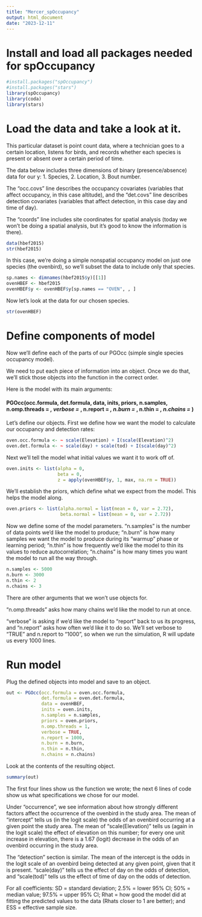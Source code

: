 ```yaml
---
title: "Mercer_spOccupancy"
output: html_document
date: "2023-12-11"
---
```


# Install and load all packages needed for spOccupancy
```r
#install.packages("spOccupancy")
#install.packages("stars")
library(spOccupancy)
library(coda)
library(stars)
```

# Load the data and take a look at it.

This particular dataset is point count data, where a technician goes to a certain location, listens for birds, and records whether each species is present or absent over a certain period of time.

The data below includes three dimensions of binary (presence/absence) data for our y: 1. Species, 2. Location, 3. Bout number.

The "occ.covs" line describes the occupancy covariates (variables that affect occupancy, in this case altitude), and the "det.covs" line describes detection covariates (variables that affect detection, in this case day and time of day).

The "coords" line includes site coordinates for spatial analysis (today we won't be doing a spatial analysis, but it's good to know the information is there).
```r
data(hbef2015)
str(hbef2015)
```

In this case, we're doing a simple nonspatial occupancy model on just one species (the ovenbird), so we'll subset the data to include only that species.
``` r
sp.names <- dimnames(hbef2015$y)[[1]]
ovenHBEF <- hbef2015
ovenHBEF$y <- ovenHBEF$y[sp.names == "OVEN", , ]
```

Now let's look at the data for our chosen species.
```r
str(ovenHBEF)
```

# Define components of model
Now we'll define each of the parts of our PGOcc (simple single species occupancy model).

We need to put each piece of information into an object. Once we do that, we'll stick those objects into the function in the correct order.

Here is the model with its main arguments:


#### PGOcc(occ.formula, det.formula, data, inits, priors, n.samples, n.omp.threads = ___, verbose = ___, n.report = ___, n.burn = ___, n.thin = ___, n.chains = ___)

Let's define our objects. First we define how we want the model to calculate our occupancy and detection rates:
``` r
oven.occ.formula <- ~ scale(Elevation) + I(scale(Elevation)^2)
oven.det.formula <- ~ scale(day) + scale(tod) + I(scale(day)^2)
```


Next we'll tell the model what initial values we want it to work off of.
``` r
oven.inits <- list(alpha = 0, 
                   beta = 0, 
                   z = apply(ovenHBEF$y, 1, max, na.rm = TRUE))
```


We'll establish the priors, which define what we expect from the model. This helps the model along.
``` r
oven.priors <- list(alpha.normal = list(mean = 0, var = 2.72), 
                    beta.normal = list(mean = 0, var = 2.72))
```


Now we define some of the model parameters. "n.samples" is the number of data points we'd like the model to produce; "n.burn" is how many samples we want the model to produce during its "warmup" phase or learning period; "n.thin" is how frequently we'd like the model to thin its values to reduce autocorrelation; "n.chains" is how many times you want the model to run all the way through.
``` r
n.samples <- 5000
n.burn <- 3000
n.thin <- 2
n.chains <- 3
```


There are other arguments that we won't use objects for. 

"n.omp.threads" asks how many chains we'd like the model to run at once.

"verbose" is asking if we'd like the model to "report" back to us its progress, and "n.report" asks how often we'd like it to do so. We'll set verbose to "TRUE" and n.report to "1000", so when we run the simulation, R will update us every 1000 lines.

# Run model

Plug the defined objects into model and save to an object.
```r
out <- PGOcc(occ.formula = oven.occ.formula, 
             det.formula = oven.det.formula, 
             data = ovenHBEF, 
             inits = oven.inits, 
             n.samples = n.samples, 
             priors = oven.priors, 
             n.omp.threads = 1, 
             verbose = TRUE, 
             n.report = 1000, 
             n.burn = n.burn, 
             n.thin = n.thin, 
             n.chains = n.chains)
```

Look at the contents of the resulting object.
```r
summary(out)
```

The first four lines show us the function we wrote; the next 6 lines of code show us what specifications we chose for our model.

Under "occurrence", we see information about how strongly different factors affect the occurrence of the ovenbird in the study area. The mean of "intercept" tells us (in the logit scale) the odds of an ovenbird occurring at a given point the study area. The mean of "scale(Elevation)" tells us (again in the logit scale) the effect of elevation on this number; for every one unit increase in elevation, there is a 1.67 (logit) decrease in the odds of an ovenbird occurring in the study area.

The "detection" section is similar. The mean of the intercept is the odds in the logit scale of an ovenbird being detected at any given point, given that it is present. "scale(day)" tells us the effect of day on the odds of detection, and "scale(tod)" tells us the effect of time of day on the odds of detection.

For all coefficients: SD = standard deviation; 2.5% = lower 95% CI; 50% = median value; 97.5% = upper 95% CI; Rhat = how good the model did at fitting the predicted values to the data (Rhats closer to 1 are better); and ESS = effective sample size.
